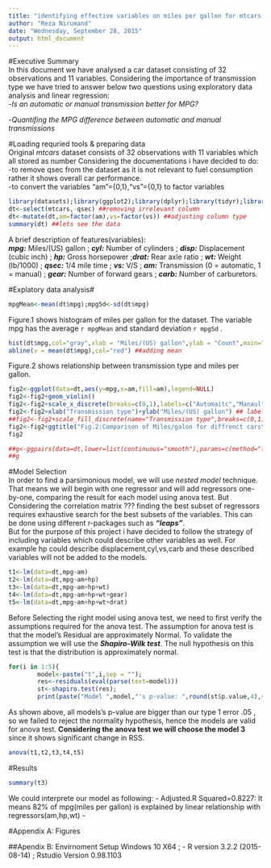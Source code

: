 ```yaml
---
title: "identifying effective variables on miles per gallon for mtcars dataset"
author: "Reza Nirumand"
date: "Wednesday, September 28, 2015"
output: html_document
---
```


#Executive Summary  
In this document we have analysed a car dataset consisting of 32 observations and 11 variables. Considering the importance of transmission type we have tried to answer below two questions using exploratory data analysis and linear regression:  
-*Is an automatic or manual transmission better for MPG?*

-*Quantifing the MPG difference between automatic and manual transmissions*

#Loading requried tools & preparing data  
Original *mtcars* dataset consists of 32 observations with 11 variables which all stored as number Considering the documentations i have decided to do:  
-to remove qsec from the dataset as it is not relevant to fuel consumption rather it shows overall car performance.  
-to convert the variables "am"={0,1},"vs"={0,1} to factor variables  

```r
library(datasets);library(ggplot2);library(dplyr);library(tidyr);library(GGally)
dt<-select(mtcars,-qsec) ##removing irrelevant column
dt<-mutate(dt,am=factor(am),vs=factor(vs)) ##adjusting column type
summary(dt) ##lets see the data
```

A brief description of features(variables):  
***mpg:*** Miles/(US) gallon ;  ***cyl:*** Number of cylinders ; ***disp:*** Displacement (cubic inch) ; ***hp:*** Gross horsepower ;***drat:*** Rear axle ratio ; ***wt:*** Weight (lb/1000) ; ***qsec:*** 1/4 mile time ; ***vs:*** V/S ; ***am:*** Transmission (0 = automatic, 1 = manual) ; ***gear:*** Number of forward gears ; ***carb:*** Number of carburetors.  

#Explatory data analysis#  

```r
mpgMean<-mean(dt$mpg);mpgSd<-sd(dt$mpg)
```  

Figure.1 shows histogram of miles per gallon for the dataset. The variable mpg has the average `r mpgMean` and standard deviation `r mpgSd` .   
```r
hist(dt$mpg,col="gray",xlab = "Miles/(US) gallon",ylab = "Count",main="Fig.1: Histogram of miles per gallon")##figure1
abline(v = mean(dt$mpg),col="red") ##adding mean
````

Figure.2 shows relationship between transmission type and miles per gallon.  
```r
fig2<-ggplot(data=dt,aes(y=mpg,x=am,fill=am),legend=NULL)
fig2<-fig2+geom_violin()
fig2<-fig2+scale_x_discrete(breaks=c(0,1),labels=c("Automaitc","Manaul"))
fig2<-fig2+xlab("Transmission type")+ylab("Miles/(US) gallon") ## labeling y axis ##labeling x,y axis
##fig2<-fig2+scale_fill_discrete(name="Transmission type",breaks=c(0,1),labels=c("Automaitc","Manaul")) ## setting correct names for legends.
fig2<-fig2+ggtitle("Fig.2:Comparison of Miles/galon for diffrenct cars\nbased on transmission type")+guides(fill=FALSE)
fig2
```

```r
##g<-ggpairs(data=dt,lower=list(continuous="smooth"),params=c(method="loess")) ##i should do plot the mpg in diffrent colors and diffrent regression line 
##g
````

#Model Selection  
In order to find a parsimonious model, we will use *nested model*  technique. That means we will begin with one regressor and will add regressors one-by-one, comparing the result for each model using anova test.
But Considering the correlation matrix ??? finding the best subset of regressors requires exhaustive search for the best subsets of the variables.
This can be done using different r-packages such as ***"leaps"***.  
But for the purpose of this project i have decided to follow the strategy of including variables which could describe other variables as well. 
For example hp could describe displacement,cyl,vs,carb and these described variables will not be added to the models.

```r
t1<-lm(data=dt,mpg~am)
t2<-lm(data=dt,mpg~am+hp)
t3<-lm(data=dt,mpg~am+hp+wt)
t4<-lm(data=dt,mpg~am+hp+wt+gear)
t5<-lm(data=dt,mpg~am+hp+wt+drat)
```

Before Selecting the right model using anova test, we need to first verify the assumptions required for the anova test. 
The assumption for anova test is that the model's Residual are approximately Normal. To validate the assumption we will use the ***Shapiro-Wilk test***. The null hypothesis on this test is that the distribution is approximately normal.

```r
for(i in 1:5){
        model<-paste("t",i,sep = "");
        res<-residuals(eval(parse(text=model)))
        st<-shapiro.test(res);
        print(paste("Model ",model,"'s p-value: ",round(st$p.value,4),sep=""))}
```

As shown above, all models's p-value are bigger than our type 1 error .05 , so we failed to reject the normality hypothesis, hence the models are valid for anova test. **Considering the anova test we will choose the model 3 **since it shows significant change in RSS. 

```r
anova(t1,t2,t3,t4,t5)
```





#Results
```r
summary(t3)
```
We could interprete our model as following:
- Adjusted.R Squared=0.8227: It means 82% of mpg(miles per gallon) is explained by linear relationship with regressors(am,hp,wt)
- 



#Appendix A: Figures



##Apendix B: Envirnoment Setup
Windows 10 X64 ; - R version 3.2.2 (2015-08-14) ; Rstudio Version 0.98.1103
